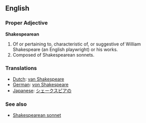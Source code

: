 ==English==

===Proper Adjective===
'''Shakespearean'''

#Of or pertaining to, characteristic of, or suggestive of William Shakespeare (an English playwright) or his works.
#Composed of Shakespearean sonnets.

===Translations===

*[[Dutch]]: [[van Shakespeare]]
*[[German]]: [[von Shakespeare]]
*[[Japanese]]: [[シェークスピアの]]

===See also===
*[[Shakespearean sonnet]]